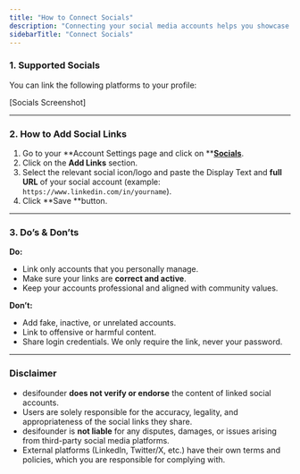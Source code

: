 ```yaml
---
title: "How to Connect Socials"
description: "Connecting your social media accounts helps you showcase your work, build credibility, and make it easier for others in the desifounder community to connect with you."
sidebarTitle: "Connect Socials"
---
```


### 1. Supported Socials

You can link the following platforms to your profile:

[Socials Screenshot]

---

### 2. How to Add Social Links

1. Go to your \*\*Account Settings page and click on \*\*[**Socials**](https://desifounder.com/settings/socials).
2. Click on the **Add Links** section.
3. Select the relevant social icon/logo and paste the Display Text and **full URL** of your social account (example: `https://www.linkedin.com/in/yourname`).
4. Click \*\*Save \*\*button.

---

### 3. Do’s & Don’ts

**Do:**

- Link only accounts that you personally manage.
- Make sure your links are **correct and active**.
- Keep your accounts professional and aligned with community values.

**Don’t:**

- Add fake, inactive, or unrelated accounts.
- Link to offensive or harmful content.
- Share login credentials. We only require the link, never your password.

---

### Disclaimer

- desifounder **does not verify or endorse** the content of linked social accounts.
- Users are solely responsible for the accuracy, legality, and appropriateness of the social links they share.
- desifounder is **not liable** for any disputes, damages, or issues arising from third-party social media platforms.
- External platforms (LinkedIn, Twitter/X, etc.) have their own terms and policies, which you are responsible for complying with.